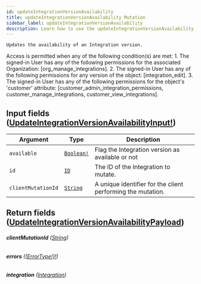 ```yaml
---
id: updateIntegrationVersionAvailability
title: updateIntegrationVersionAvailability Mutation
sidebar_label: updateIntegrationVersionAvailability
description: Learn how to use the updateIntegrationVersionAvailability Mutation for Builder's API.
---
```


    Updates the availability of an Integration version.

Access is permitted when any of the following condition(s) are met: 1. The signed-in User has any of the following permissions for the associated Organization: [org_manage_integrations]. 2. The signed-in User has any of the following permissions for any version of the object: [integration_edit]. 3. The signed-in User has any of the following permissions for the object's 'customer' attribute: [customer_admin_integration_permissions, customer_manage_integrations, customer_view_integrations].

## Input fields ([UpdateIntegrationVersionAvailabilityInput!](/docs/composer/builder/api/schema/input_object/UpdateIntegrationVersionAvailabilityInput.mdx))

| Argument           | Type                                        | Description                                                 |
| ------------------ | ------------------------------------------- | ----------------------------------------------------------- |
| `available`        | [`Boolean!`](/docs/composer/builder/api/schema/scalar/Boolean.mdx) | Flag the Integration version as available or not            |
| `id`               | [`ID`](/docs/composer/builder/api/schema/scalar/ID.mdx)            | The ID of the Integration to mutate.                        |
| `clientMutationId` | [`String`](/docs/composer/builder/api/schema/scalar/String.mdx)    | A unique identifier for the client performing the mutation. |

## Return fields ([UpdateIntegrationVersionAvailabilityPayload](/docs/composer/builder/api/schema/object/UpdateIntegrationVersionAvailabilityPayload.mdx))

###### <b>clientMutationId</b> ([String](/docs/composer/builder/api/schema/scalar/String.mdx))

###### <b>errors</b> ([[ErrorType!]!](/docs/composer/builder/api/schema/object/ErrorType.mdx))

###### <b>integration</b> ([Integration](/docs/composer/builder/api/schema/object/Integration.mdx))
